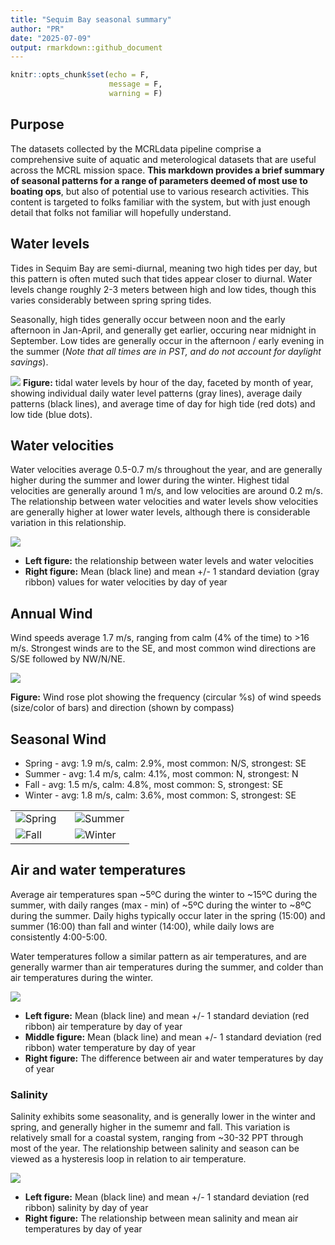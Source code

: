 ```yaml
---
title: "Sequim Bay seasonal summary"
author: "PR"
date: "2025-07-09"
output: rmarkdown::github_document
---
```


```r
knitr::opts_chunk$set(echo = F, 
                      message = F, 
                      warning = F)
```

## Purpose

The datasets collected by the MCRLdata pipeline comprise a comprehensive suite of aquatic and meterological datasets that are useful across the MCRL mission space. **This markdown provides a brief summary of seasonal patterns for a range of parameters deemed of most use to boating ops**, but also of potential use to various research activities. This content is targeted to folks familiar with the system, but with just enough detail that folks not familiar will hopefully understand.

## Water levels

Tides in Sequim Bay are semi-diurnal, meaning two high tides per day, but this pattern is often muted such that tides appear closer to diurnal. Water levels change roughly 2-3 meters between high and low tides, though this varies considerably between spring spring tides.

Seasonally, high tides generally occur between noon and the early afternoon in Jan-April, and generally get earlier, occuring near midnight in September. Low tides are generally occur in the afternoon / early evening in the summer (*Note that all times are in PST, and do not account for daylight savings*).

![](../figures/tidal_depth_by_month_and_tod.png) **Figure:** tidal water levels by hour of the day, faceted by month of year, showing individual daily water level patterns (gray lines), average daily patterns (black lines), and average time of day for high tide (red dots) and low tide (blue dots).

## Water velocities

Water velocities average 0.5-0.7 m/s throughout the year, and are generally higher during the summer and lower during the winter. Highest tidal velocities are generally around 1 m/s, and low velocities are around 0.2 m/s. The relationship between water velocities and water levels show velocities are generally higher at lower water levels, although there is considerable variation in this relationship.

![](../figures/250709_adcp.png)

-   **Left figure:** the relationship between water levels and water velocities
-   **Right figure:** Mean (black line) and mean +/- 1 standard deviation (gray ribbon) values for water velocities by day of year

## Annual Wind

Wind speeds average 1.7 m/s, ranging from calm (4% of the time) to \>16 m/s. Strongest winds are to the SE, and most common wind directions are S/SE followed by NW/N/NE.

![](../figures/wind/annual.png)

**Figure:** Wind rose plot showing the frequency (circular %s) of wind speeds (size/color of bars) and direction (shown by compass)

## Seasonal Wind

-   Spring - avg: 1.9 m/s, calm: 2.9%, most common: N/S, strongest: SE
-   Summer - avg: 1.4 m/s, calm: 4.1%, most common: N, strongest: N
-   Fall - avg: 1.5 m/s, calm: 4.8%, most common: S, strongest: SE
-   Winter - avg: 1.8 m/s, calm: 3.6%, most common: S, strongest: SE

<!-- Method 1: HTML Table (Most Compatible) -->

|                                                     |                                                     |
|------------------------------------|------------------------------------|
| ![Spring](../figures/wind/spring.png){alt="Spring"} | ![Summer](../figures/wind/summer.png){alt="Summer"} |
| ![Fall](../figures/wind/fall.png){alt="Fall"}       | ![Winter](../figures/wind/winter.png){alt="Winter"} |

## Air and water temperatures

Average air temperatures span \~5ºC during the winter to \~15ºC during the summer, with daily ranges (max - min) of \~5ºC during the winter to \~8ºC during the summer. Daily highs typically occur later in the spring (15:00) and summer (16:00) than fall and winter (14:00), while daily lows are consistently 4:00-5:00.

Water temperatures follow a similar pattern as air temperatures, and are generally warmer than air temperatures during the summer, and colder than air temperatures during the winter.

![](../figures/250630_temps_by_doy.png)

-   **Left figure:** Mean (black line) and mean +/- 1 standard deviation (red ribbon) air temperature by day of year
-   **Middle figure:** Mean (black line) and mean +/- 1 standard deviation (red ribbon) water temperature by day of year
-   **Right figure:** The difference between air and water temperatures by day of year

### Salinity

Salinity exhibits some seasonality, and is generally lower in the winter and spring, and generally higher in the sumemr and fall. This variation is relatively small for a coastal system, ranging from \~30-32 PPT through most of the year. The relationship between salinity and season can be viewed as a hysteresis loop in relation to air temperature.

![](../figures/250630_salinity.png)

-   **Left figure:** Mean (black line) and mean +/- 1 standard deviation (red ribbon) salinity by day of year
-   **Right figure:** The relationship between mean salinity and mean air temperatures by day of year
